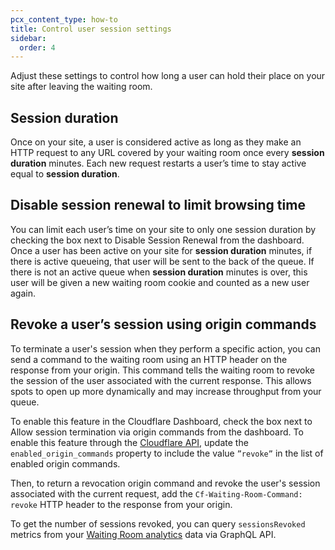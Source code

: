 ```yaml
---
pcx_content_type: how-to
title: Control user session settings
sidebar:
  order: 4
---
```



Adjust these settings to control how long a user can hold their place on your site after leaving the waiting room.

## Session duration

Once on your site, a user is considered active as long as they make an HTTP request to any URL covered by your waiting room once every **session duration** minutes.  Each new request restarts a user’s time to stay active equal to **session duration**. 

## Disable session renewal to limit browsing time

You can limit each user’s time on your site to only one session duration by checking the box next to Disable Session Renewal from the dashboard. Once a user has been active on your site for **session duration** minutes, if there is active queueing, that user will be sent to the back of the queue. If there is not an active queue when **session duration** minutes is over, this user will be given a new waiting room cookie and counted as a new user again.

## Revoke a user’s session using origin commands

To terminate a user's session when they perform a specific action, you can send a command to the waiting room using an HTTP header on the response from your origin. This command tells the waiting room to revoke the session of the user associated with the current response. This allows spots to open up more dynamically and may increase throughput from your queue.

To enable this feature in the Cloudflare Dashboard, check the box next to Allow session termination via origin commands from the dashboard. 
To enable this feature through the [Cloudflare API](/api/resources/waiting_rooms/methods/update/), update the `enabled_origin_commands` property to include the value `”revoke”` in the list of enabled origin commands.
 
Then, to return a revocation origin command and revoke the user's session associated with the current request, add the `Cf-Waiting-Room-Command: revoke` HTTP header to the response from your origin.

To get the number of sessions revoked, you can query `sessionsRevoked` metrics from your [Waiting Room analytics](/waiting-room/waiting-room-analytics/#graphql-analytics) data via GraphQL API.
